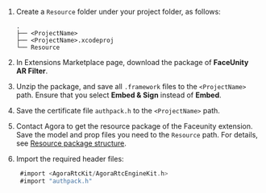 <PlatformWrapper platform="ios">

1. Create a `Resource` folder under your project folder, as follows:
    ```shell
    .
    ├── <ProjectName>
    ├── <ProjectName>.xcodeproj
    └── Resource
    ```
2. In <Link to="{{Global.AGORA_CONSOLE_URL}}/marketplace/list/all">Extensions Marketplace</Link> page, download the package of **FaceUnity AR Filter**.
3. Unzip the package, and save all `.framework` files to the `<ProjectName>` path. Ensure that you select **Embed & Sign** instead of **Embed**.
4. Save the certificate file `authpack.h` to the `<ProjectName>` path.
5. Contact Agora to get the resource package of the Faceunity extension. Save the model and prop files you need to the `Resource` path. For details, see [Resource package structure](#ref).
6. Import the required header files:

   ``` objective-c
    #import <AgoraRtcKit/AgoraRtcEngineKit.h>
    #import "authpack.h"
   ```

</PlatformWrapper>